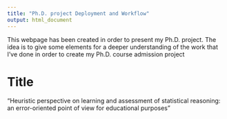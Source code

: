 ```yaml
---
title: "Ph.D. project Deployment and Workflow"
output: html_document
---
```


This webpage has been created in order to present my Ph.D. project. The idea is to give some elements for a deeper understanding of the work that I've done in order to create my Ph.D. course admission project

# Title

"Heuristic perspective on learning and assessment of statistical reasoning:
an error-oriented point of view for educational purposes"
